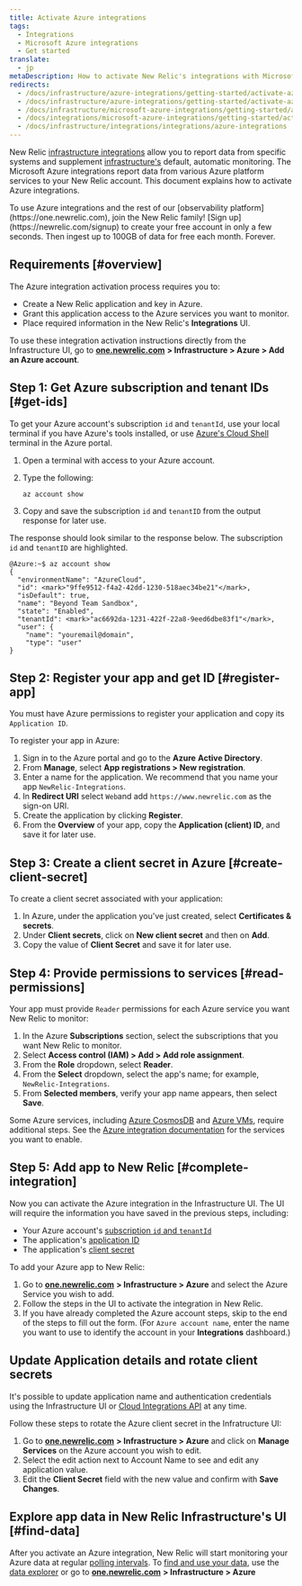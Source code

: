 ```yaml
---
title: Activate Azure integrations
tags:
  - Integrations
  - Microsoft Azure integrations
  - Get started
translate:
  - jp
metaDescription: How to activate New Relic's integrations with Microsoft Azure.
redirects:
  - /docs/infrastructure/azure-integrations/getting-started/activate-azure-integration
  - /docs/infrastructure/azure-integrations/getting-started/activate-azure-integrations
  - /docs/infrastructure/microsoft-azure-integrations/getting-started/activate-azure-integrations
  - /docs/integrations/microsoft-azure-integrations/getting-started/activate-azure-integrations
  - /docs/infrastructure/integrations/integrations/azure-integrations
---
```


New Relic [infrastructure integrations](/docs/infrastructure/integrations/intro-infrastructure-integrations) allow you to report data from specific systems and supplement [infrastructure's](/docs/infrastructure/new-relic-infrastructure/getting-started/introduction-new-relic-infrastructure) default, automatic monitoring. The Microsoft Azure integrations report data from various Azure platform services to your New Relic account. This document explains how to activate Azure integrations.

<Callout variant="tip">
  To use Azure integrations and the rest of our [observability platform](https://one.newrelic.com), join the New Relic family! [Sign up](https://newrelic.com/signup) to create your free account in only a few seconds. Then ingest up to 100GB of data for free each month. Forever.
</Callout>

## Requirements [#overview]

The Azure integration activation process requires you to:

* Create a New Relic application and key in Azure.
* Grant this application access to the Azure services you want to monitor.
* Place required information in the New Relic's **Integrations** UI.

To use these integration activation instructions directly from the Infrastructure UI, go to [**one.newrelic.com**](http://one.newrelic.com) **> Infrastructure > Azure > Add an Azure account**.

## Step 1: Get Azure subscription and tenant IDs [#get-ids]

To get your Azure account's subscription `id` and `tenantId`, use your local terminal if you have Azure's tools installed, or use [Azure's Cloud Shell](https://azure.microsoft.com/en-us/features/cloud-shell/) terminal in the Azure portal.

1. Open a terminal with access to your Azure account.
2. Type the following:

   ```
   az account show
   ```
3. Copy and save the subscription `id` and `tenantID` from the output response for later use.

The response should look similar to the response below. The subscription `id` and `tenantID` are highlighted.

```
@Azure:~$ az account show
{
  "environmentName": "AzureCloud",
  "id": <mark>"9ffe9512-f4a2-42dd-1230-518aec34be21"</mark>,
  "isDefault": true,
  "name": "Beyond Team Sandbox",
  "state": "Enabled",
  "tenantId": <mark>"ac6692da-1231-422f-22a8-9eed6dbe83f1"</mark>,
  "user": {
    "name": "youremail@domain",
    "type": "user"
}
```

## Step 2: Register your app and get ID [#register-app]

You must have Azure permissions to register your application and copy its `Application ID`.

To register your app in Azure:

1. Sign in to the Azure portal and go to the **Azure** **Active Directory**.
2. From **Manage**, select **App registrations > New registration**.
3. Enter a name for the application. We recommend that you name your app `NewRelic-Integrations`.
4. In **Redirect URI** select `Web`and add `https://www.newrelic.com` as the sign-on URI.
5. Create the application by clicking **Register**.
6. From the **Overview** of your app, copy the **Application (client) ID**, and save it for later use.

## Step 3: Create a client secret in Azure [#create-client-secret]

To create a client secret associated with your application:

1. In Azure, under the application you've just created, select **Certificates & secrets**.
2. Under **Client secrets**, click on **New client secret** and then on **Add**.
3. Copy the value of **Client Secret** and save it for later use.

## Step 4: Provide permissions to services [#read-permissions]

Your app must provide `Reader` permissions for each Azure service you want New Relic to monitor:

1. In the Azure **Subscriptions** section, select the subscriptions that you want New Relic to monitor.
2. Select **Access control (IAM) > Add >** **Add role assignment**.
3. From the **Role** dropdown, select **Reader**.
4. From the **Select** dropdown, select the app's name; for example, `NewRelic-Integrations`.
5. From **Selected members**, verify your app name appears, then select **Save**.

Some Azure services, including [Azure CosmosDB](/docs/infrastructure/amazon-integrations/aws-integrations-list/azure-document-dbcosmos-db) and [Azure VMs](/docs/infrastructure/microsoft-azure-integrations/getting-started/azure-vms-monitoring-integrations), require additional steps. See the [Azure integration documentation](/docs/infrastructure/microsoft-azure-integrations/azure-integrations-list) for the services you want to enable.

## Step 5: Add app to New Relic [#complete-integration]

Now you can activate the Azure integration in the Infrastructure UI. The UI will require the information you have saved in the previous steps, including:

* Your Azure account's [subscription `id` and `tenantId`](#get-ids)
* The application's [application ID](#register-app)
* The application's [client secret](#create-client-secret)

To add your Azure app to New Relic:

1. Go to [**one.newrelic.com**](http://one.newrelic.com) **> Infrastructure > Azure** and select the Azure Service you wish to add.
2. Follow the steps in the UI to activate the integration in New Relic.
3. If you have already completed the Azure account steps, skip to the end of the steps to fill out the form. (For `Azure account name`, enter the name you want to use to identify the account in your **Integrations** dashboard.)

## Update Application details and rotate client secrets
It's possible to update application name and authentication credentials using the Infrastructure UI or [Cloud Integrations API](https://docs.newrelic.com/docs/apis/nerdgraph/examples/nerdgraph-cloud-integrations-api-tutorial/) at any time. 

Follow these steps to rotate the Azure client secret in the Infratructure UI:
1. Go to [**one.newrelic.com**](http://one.newrelic.com) **> Infrastructure > Azure** and click on **Manage Services** on the Azure account you wish to edit.
2. Select the edit action next to Account Name to see and edit any application value.
3. Edit the **Client Secret** field with the new value and confirm with **Save Changes**.

## Explore app data in New Relic Infrastructure's UI [#find-data]

After you activate an Azure integration, New Relic will start monitoring your Azure data at regular [polling intervals](/docs/infrastructure/microsoft-azure-integrations/azure-integrations-list/azure-polling-intervals-infrastructure-integrations). To [find and use your data](/docs/infrastructure/integrations/find-use-infrastructure-integration-data), use the [data explorer](/docs/query-your-data/explore-query-data/data-explorer/introduction-data-explorer) or go to [**one.newrelic.com**](https://one.newrelic.com) **> Infrastructure > Azure**
